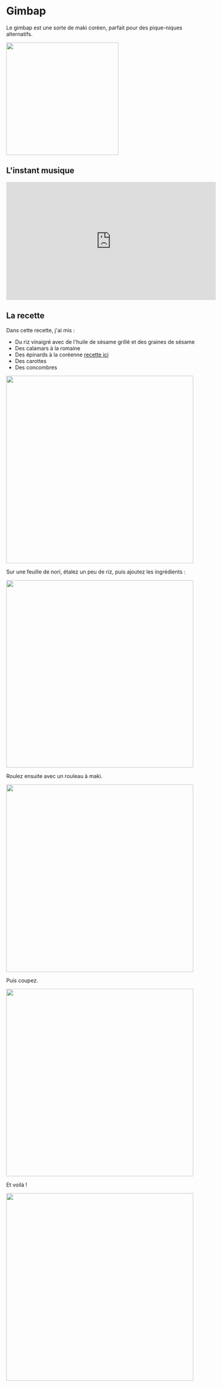 
# Gimbap

Le gimbap est une sorte de maki coréen, parfait pour des pique-niques alternatifs.

<img src={Gimbap} width="300"/>

## L'instant musique

<iframe width="560" height="315" src="https://www.youtube.com/embed/ZNRZ91t7B0I?si=f5iPgqHTcc1LXMpC" title="YouTube video player" frameborder="0" allow="accelerometer; autoplay; clipboard-write; encrypted-media; gyroscope; picture-in-picture; web-share" referrerpolicy="strict-origin-when-cross-origin" allowfullscreen></iframe>

## La recette

Dans cette recette, j'ai mis :

* Du riz vinaigré avec de l'huile de sésame grillé et des graines de sésame
* Des calamars à la romaine
* Des épinards à la coréenne [recette ici](https://youtu.be/r5CkIojqayA?si=BxfkA6mFnOuvTtsh&t=215)
* Des carottes
* Des concombres

<img src={Setup} width="500"/>

Sur une feuille de nori, étalez un peu de riz, puis ajoutez les ingrédients :

<img src={Miseenforme} width="500"/>

Roulez ensuite avec un rouleau à maki.

<img src={Rouleau} width="500"/>

Puis coupez.

<img src={Cut} width="500"/>

Et voilà !

<img src={gimbap4} width="500"/>

